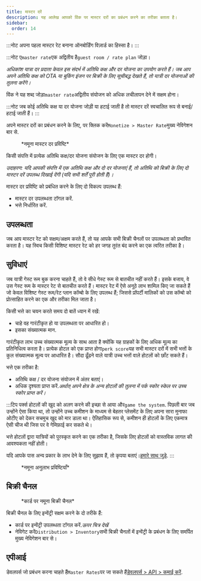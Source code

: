 ```yaml
---
title: मास्टर दरें
description: यह आलेख आपको विंक पर मास्टर दरों का प्रबंधन करने का तरीका बताता है।
sidebar:
  order: 14
---
```


:::नोट
अपना पहला मास्टर रेट बनाना ऑनबोर्डिंग विज़ार्ड का हिस्सा है।
:::

:::नोट
ए`master rate`एक अद्वितीय है`guest room / rate plan` जोड़ा।

*अधिकांश यात्रा दर प्रदाता केवल इस संदर्भ में अतिथि कक्ष और दर योजना का उपयोग करते हैं। जब आप अपने अतिथि कक्ष को OTA या बुकिंग इंजन पर बिक्री के लिए सूचीबद्ध देखते हैं, तो यात्री दर योजनाओं की तुलना करेंगे।*

विंक ने यह शब्द जोड़ा`master rate`अद्वितीय संयोजन को अधिक लचीलापन देने में सक्षम होना।

:::नोट
जब कोई अतिथि कक्ष या दर योजना जोड़ी या हटाई जाती है तो मास्टर दरें स्वचालित रूप से बनाई/हटाई जाती हैं।
:::

अपने मास्टर दरों का प्रबंधन करने के लिए, पर क्लिक करें`Monetize > Master Rate`मुख्य नेविगेशन बार से.

<figure>
  <CloudinaryImage width="350" height="484" resize="scale" quality="best" alt="मास्टर दर" src="academy/master-rate" errorImage="noimage_opaque_nyrtl0.png" />

  <figcaption>*नमूना मास्टर दर प्रविष्टि*</figcaption>
</figure>


किसी संपत्ति में प्रत्येक अतिथि कक्ष/दर योजना संयोजन के लिए एक मास्टर दर होगी।

*उदाहरण: यदि आपकी संपत्ति में एक अतिथि कक्ष और दो दर योजनाएं हैं, तो अतिथि को बिक्री के लिए दो मास्टर दरें उपलब्ध दिखाई देंगी (यदि सभी शर्तें पूरी होती हैं)।*

मास्टर दर प्रविष्टि को प्रबंधित करने के लिए दो विकल्प उपलब्ध हैं:

* मास्टर दर उपलब्धता टॉगल करें.
* भत्ते निर्धारित करें.

## उपलब्धता

जब आप मास्टर रेट को सक्षम/अक्षम करते हैं, तो यह आपके सभी बिक्री चैनलों पर उपलब्धता को प्रभावित करता है। यह स्विच किसी विशिष्ट मास्टर रेट को हर जगह तुरंत बंद करने का एक त्वरित तरीका है।

## सुविधाएं

जब यात्री गेस्ट रूम बुक करना चाहते हैं, तो वे सीधे गेस्ट रूम से बातचीत नहीं करते हैं। इसके बजाय, वे उस गेस्ट रूम के मास्टर रेट से बातचीत करते हैं। मास्टर रेट में ऐसे अनूठे लाभ शामिल किए जा सकते हैं जो केवल विशिष्ट गेस्ट रूम/रेट प्लान कॉम्बो के लिए उपलब्ध हैं; जिससे प्रॉपर्टी मालिकों को उस कॉम्बो को प्रोत्साहित करने का एक और तरीका मिल जाता है।

किसी भत्ते का चयन करते समय दो बातें ध्यान में रखें:

* चाहे वह गारंटीकृत हो या उपलब्धता पर आधारित हो।
* इसका संख्यात्मक मान.

गारंटीकृत लाभ उच्च संख्यात्मक मूल्य के साथ आता है क्योंकि यह ग्राहकों के लिए अधिक मूल्य का प्रतिनिधित्व करता है।
प्रत्येक होटल को एक प्राप्त होगा`perk score`यह सभी मास्टर दरों में सभी भत्तों के कुल संख्यात्मक मूल्य पर आधारित है।
सौदा ढूँढने वाले यात्री उच्च भत्तों वाले होटलों को छाँट सकते हैं।

भत्ते एक तरीका है:

* अतिथि कक्ष / दर योजना संयोजन में अंतर बताएं।
* अधिक दृश्यता प्राप्त करें.*अर्थात् अपने क्षेत्र के अन्य होटलों की तुलना में पर्क स्कोर स्केल पर उच्च स्कोर प्राप्त करें।*

:::टिप
पर्क्स होटलों की खुद को अलग करने की इच्छा से आया और`game the system`.
पिछली बार जब उन्होंने ऐसा किया था, तो उन्होंने उच्च कमीशन के माध्यम से बेहतर प्लेसमेंट के लिए अपना सारा मुनाफा ओटीए को देकर सचमुच खुद को मार डाला था।
ऐतिहासिक रूप से, कमीशन ही होटलों के लिए एकमात्र ऐसी चीज थी जिस पर वे गेमिफ़ाई कर सकते थे।

भत्ते होटलों द्वारा यात्रियों को पुरस्कृत करने का एक तरीका है, जिसके लिए होटलों को वास्तविक लागत की आवश्यकता नहीं होती।

यदि आपके पास अन्य प्रकार के लाभ देने के लिए सुझाव हैं, तो कृपया बताएं।[हमारे साथ जुड़े](mailto:hi@wink.travel). :::

<figure>
  <CloudinaryImage width="700" height="263" resize="scale" quality="best" alt="सुविधाएं" src="academy/perks" errorImage="noimage_opaque_nyrtl0.png" />

  <figcaption>*नमूना अनुलाभ प्रविष्टियाँ*</figcaption>
</figure>


## बिक्री चैनल

<figure>
  <CloudinaryImage width="350" height="368" resize="scale" quality="best" alt="बिक्री चैनल" src="academy/sales-channels-card" errorImage="noimage_opaque_nyrtl0.png" />

  <figcaption>*कार्ड पर नमूना बिक्री चैनल*</figcaption>
</figure>


बिक्री चैनल के लिए इन्वेंट्री सक्षम करने के दो तरीके हैं:

* कार्ड पर इन्वेंट्री उपलब्धता टॉगल करें.*ऊपर चित्र देखें*
* नेविगेट करें`Distribution > Inventory`सभी बिक्री चैनलों में इन्वेंट्री के प्रबंधन के लिए समर्पित मुख्य नेविगेशन बार से।

## एपीआई

डेवलपर्स जो प्रबंधन करना चाहते हैं`Master Rates`पर जा सकते हैं[डेवलपर्स > API > कमाई करें](/developers/apis/#monetize-api).

